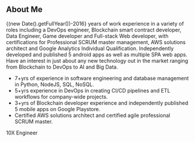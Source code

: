 
## About Me
<div style={{textAlign: "left"}}>
{(new Date().getFullYear())-2016} years of work experience in a variety of roles including a DevOps engineer, Blockchain smart contract developer, Data Engineer, Game developer and Full-stack Web developer, with certifications for Professional SCRUM master management, AWS solutions architect and Google Analytics Individual Qualification.
Independently developed and published 5 android apps as well as multiple SPA web apps. Have an interest in just about any new technology out in the market ranging from Blockchain to DevOps to AI and Big Data.
</div>

<div style={{textAlign: "left"}}>
<ul>
<li>7+yrs of experience in software engineering and database management in Python, NodeJS, SQL, NoSQL.</li>
<li>5+yrs experience in DevOps in creating CI/CD pipelines and ETL workflows for company-wide projects.</li>
<li>3+yrs of Blockchain developer experience and independently published 5 mobile apps on Google Playstore.</li>
<li>Certified AWS solutions architect and certified agile professional SCRUM master.</li>
</ul>
</div>
10X Engineer